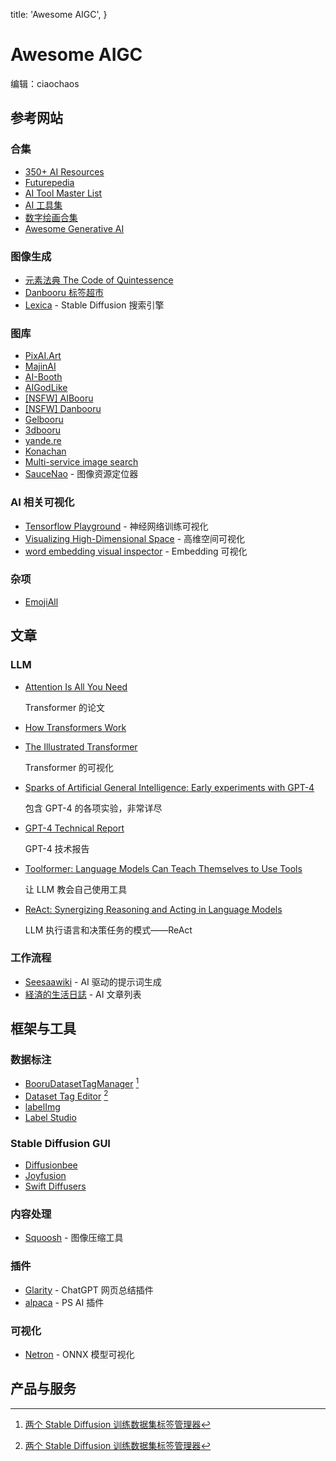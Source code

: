   title: 'Awesome AIGC',
}

# Awesome AIGC


编辑：ciaochaos


## 参考网站


### 合集

* [350+ AI Resources](https://ignacio-velasquez.notion.site/350-AI-Resources-30379fa273a740aa9e263a405d0f80f1)
* [Futurepedia](https://www.futurepedia.io/)
* [AI Tool Master List](https://doc.clickup.com/25598832/d/h/rd6vg-14247/0b79ca1dc0f7429/rd6vg-12207)
* [AI 工具集](https://ai-bot.cn/)
* [数字绘画合集](https://github.com/hua1995116/awesome-ai-painting)
* [Awesome Generative AI](https://github.com/steven2358/awesome-generative-ai)


### 图像生成

* [元素法典 The Code of Quintessence](https://docs.qq.com/doc/DWHl3am5Zb05QbGVs)
* [Danbooru 标签超市](https://tags.novelai.dev/)
* [Lexica](https://lexica.art/) - Stable Diffusion 搜索引擎


### 图库

* [PixAI.Art](https://pixai.art/)
* [MajinAI](https://majinai.art/zh-cn/)
* [AI-Booth](https://ai-booth.com/)
* [AIGodLike](https://www.aigodlike.com/)
* [[NSFW] AIBooru](https://aibooru.online/)
* [[NSFW] Danbooru](https://danbooru.donmai.us/)
* [Gelbooru](https://gelbooru.com/)
* [3dbooru](http://behoimi.org/)
* [yande.re](https://yande.re/post)
* [Konachan](https://konachan.com/post)
* [Multi-service image search](http://www.iqdb.org/)
* [SauceNao](https://saucenao.com/) - 图像资源定位器


### AI 相关可视化

* [Tensorflow Playground](https://playground.tensorflow.org/) - 神经网络训练可视化
* [Visualizing High-Dimensional Space](https://experiments.withgoogle.com/visualizing-high-dimensional-space) - 高维空间可视化
* [word embedding visual inspector](https://ronxin.github.io/wevi/) - Embedding 可视化


### 杂项

* [EmojiAll](https://www.emojiall.com/zh-hans)



## 文章

### LLM

* [Attention Is All You Need](https://arxiv.org/abs/1706.03762)
  
  Transformer 的论文

* [How Transformers Work](https://towardsdatascience.com/transformers-141e32e69591)

* [The Illustrated Transformer](http://jalammar.github.io/illustrated-transformer/)
  
  Transformer 的可视化

* [Sparks of Artificial General Intelligence: Early experiments with GPT-4](https://arxiv.org/abs/2303.12712)
  
  包含 GPT-4 的各项实验，非常详尽

* [GPT-4 Technical Report](https://arxiv.org/abs/2303.08774)
  
  GPT-4 技术报告

* [Toolformer: Language Models Can Teach Themselves to Use Tools](https://arxiv.org/abs/2302.04761)
  
  让 LLM 教会自己使用工具

* [ReAct: Synergizing Reasoning and Acting in Language Models](https://arxiv.org/abs/2210.03629)
  
  LLM 执行语言和决策任务的模式——ReAct


### 工作流程


* [Seesaawiki](https://seesaawiki.jp/nai_ch/d/AI%a4%f2%b3%e8%cd%d1%a4%b7%a4%bf%a5%d7%a5%ed%a5%f3%a5%d7%a5%c8%c0%b8%c0%ae) - AI 驱动的提示词生成
* [経済的生活日誌](https://economylife.net/index-ai-articles-list/) - AI 文章列表


## 框架与工具


### 数据标注


* [BooruDatasetTagManager](https://github.com/starik222/BooruDatasetTagManager) [^tag]
* [Dataset Tag Editor](https://github.com/toshiaki1729/stable-diffusion-webui-dataset-tag-editor) [^tag]
* [labelImg](https://github.com/tzutalin/labelImg)
* [Label Studio](https://labelstud.io/)


### Stable Diffusion GUI

* [Diffusionbee](https://diffusionbee.com/)
* [Joyfusion](https://apps.apple.com/us/app/joyfusion-ai-generation/id1661652021)
* [Swift Diffusers](https://huggingface.co/blog/fast-mac-diffusers)


### 内容处理

* [Squoosh](https://squoosh.app/) - 图像压缩工具


### 插件

* [Glarity](https://glarity.app/) - ChatGPT 网页总结插件
* [alpaca](https://www.getalpaca.io/) - PS AI 插件


### 可视化

* [Netron](https://netron.app/) - ONNX 模型可视化


## 产品与服务




[^tag]: [两个 Stable Diffusion 训练数据集标签管理器](https://mp.weixin.qq.com/s/amzzrDU2lML4BYFxv2QXJQ)


